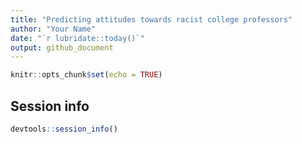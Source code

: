 ```yaml
---
title: "Predicting attitudes towards racist college professors"
author: "Your Name"
date: "`r lubridate::today()`"
output: github_document
---
```


```r
knitr::opts_chunk$set(echo = TRUE)
```



## Session info

```r
devtools::session_info()
```
